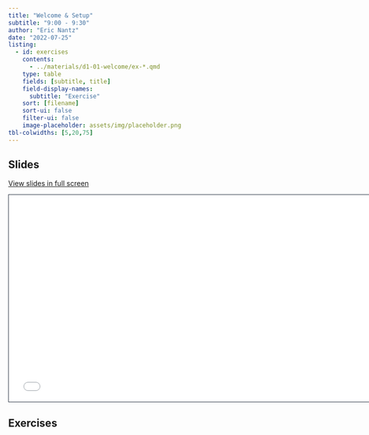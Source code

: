 ```yaml
---
title: "Welcome & Setup"
subtitle: "9:00 - 9:30"
author: "Eric Nantz"
date: "2022-07-25"
listing:
  - id: exercises
    contents:
      - ../materials/d1-01-welcome/ex-*.qmd
    type: table
    fields: [subtitle, title]
    field-display-names: 
      subtitle: "Exercise"
    sort: [filename]
    sort-ui: false
    filter-ui: false
    image-placeholder: assets/img/placeholder.png
tbl-colwidths: [5,20,75]
---
```


## Slides

[View slides in full screen](../materials/d1-01-welcome/index.html)

```{=html}
<iframe class="slide-deck" src="../materials/d1-01-welcome/" height="420" width="747" style="border: 1px solid #2e3846;"></iframe>
```

## Exercises

::: {#exercises}
:::
